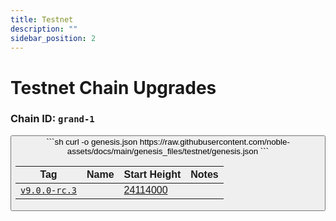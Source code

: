 ```yaml
---
title: Testnet
description: ""
sidebar_position: 2
---
```


# Testnet Chain Upgrades

### Chain ID: `grand-1`

<Button label="Genesis File" link="https://raw.githubusercontent.com/noble-assets/docs/main/genesis_files/testnet/genesis.json" />

<div style={{ marginTop: '20px', marginBottom: '50px' }}>  
    ```sh
    curl -o genesis.json https://raw.githubusercontent.com/noble-assets/docs/main/genesis_files/testnet/genesis.json
    ```
</div>

| Tag                                                                             | Name       | Start Height                                                       | Notes 
|---------------------------------------------------------------------------------|------------|--------------------------------------------------------------------|----------------|
| [`v9.0.0-rc.3`](https://github.com/noble-assets/noble/releases/tag/v9.0.0-rc.3) |            | [24114000](https://www.mintscan.io/noble-testnet/block/24114000)   |

